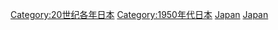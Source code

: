 {{Commonscat|1957 in Japan}}
{{Year by category
|m=1
|c=9
|d=5
|y=7
|cat=日本
|sortkey=Japan
|parent=20世纪各年日本
|subcat=1957年亚洲
}}

[[Category:20世纪各年日本|Category:20世纪各年日本]]
[[Category:1950年代日本|Category:1950年代日本]]
[[Category:1957年各国|Japan]]
[[Category:1957年亚洲|Japan]]